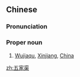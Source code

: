 ==Chinese==
{{zh-forms}}

===Pronunciation===
{{zh-pron
|m=Wǔjiāqú
|c=ng5 gaa1 keoi4
|cat=propn
}}

===Proper noun===
{{zh-proper noun}}

# [[Wujiaqu]], [[Xinjiang]], [[China]]

{{zh-cat|Cities}}

[[zh:五家渠]]